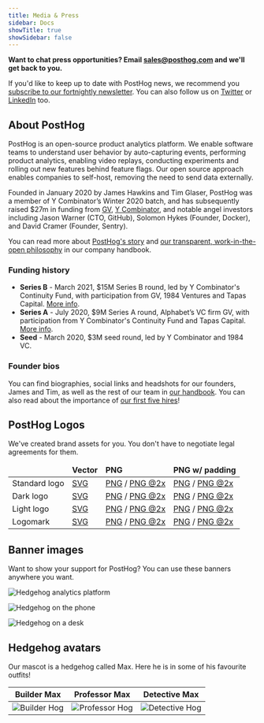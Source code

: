 ```yaml
---
title: Media & Press
sidebar: Docs
showTitle: true
showSidebar: false
---
```


**Want to chat press opportunities? Email [sales@posthog.com](mailto:sales@posthog.com) and we'll get back to you.**

If you'd like to keep up to date with PostHog news, we recommend you [subscribe to our fortnightly newsletter](/newsletter). You can also follow us on [Twitter](https://twitter.com/posthog) or [LinkedIn](https://www.linkedin.com/company/posthog) too. 

## About PostHog

PostHog is an open-source product analytics platform. We enable software teams to understand user behavior by auto-capturing events, performing product analytics, enabling video replays, conducting experiments and rolling out new features behind feature flags. Our  open source approach enables companies to self-host, removing the need to send data externally.

Founded in January 2020 by James Hawkins and Tim Glaser, PostHog was a member of Y Combinator’s Winter 2020 batch, and has subsequently raised $27m in funding from [GV](https://www.gv.com/), [Y Combinator](https://www.ycombinator.com/), and notable angel investors including Jason Warner (CTO, GitHub), Solomon Hykes (Founder, Docker), and David Cramer (Founder,
Sentry).

You can read more about [PostHog's story](/handbook/company/story) and [our transparent, work-in-the-open philosophy](/handbook/company/culture) in our company handbook. 

### Funding history

- **Series B** - March 2021, $15M Series B round, led by Y Combinator's Continuity Fund, with participation from GV, 1984 Ventures and Tapas Capital. [More info](/blog/15-million-series-b).
- **Series A** - July 2020, $9M Series A round, Alphabet’s VC firm GV, with participation from Y Combinator's Continuity Fund and Tapas Capital. [More info](/blog/posthog-announces-9-million-dollar-series-A). 
- **Seed** - March 2020, $3M seed round, led by Y Combinator and 1984 VC.

### Founder bios

You can find biographies, social links and headshots for our founders, James and Tim, as well as the rest of our team in [our handbook](/handbook/company/team). You can also read about the importance of [our first five hires](/blog/posthog-first-five)!

## PostHog Logos

We've created brand assets for you. You don't have to negotiate legal agreements for them.

<OverflowXSection>

<div>
<table className="w-full mt-3">
    <thead>
        <tr>
            <td className="w-1/12"></td>
            <td className="w-2/12 text-center"><strong>Vector</strong></td>
            <td className="w-2/12 text-center"><strong>PNG</strong></td>
            <td className="w-2/12 text-center"><strong>PNG w/ padding</strong></td>
        </tr>
    </thead>
    <tbody>
        <tr>
            <td>Standard logo</td>
            <td className="text-center"><a href="/brand/posthog-logo.svg" download>SVG</a></td>
            <td className="text-center"><a href="/brand/posthog-logo.png" download>PNG</a> / <a href="/brand/posthog-logo@2x.png" download>PNG @2x</a></td>
            <td className="text-center"><a href="/brand/posthog-logo-padded.png" download>PNG</a> / <a href="/brand/posthog-logo-padded@2x.png" download>PNG @2x</a></td>
        </tr>
        <tr>
            <td>Dark logo</td>
            <td className="text-center"><a href="/brand/posthog-logo-black.svg" download>SVG</a></td>
            <td className="text-center"><a href="/brand/posthog-logo-black.png" download>PNG</a> / <a href="/brand/posthog-logo-black@2x.png" download>PNG @2x</a></td>
            <td className="text-center"><a href="/brand/posthog-logo-black-padded.png" download>PNG</a> / <a href="/brand/posthog-logo-black-padded@2x.png" download>PNG @2x</a> </td>
        </tr>
        <tr>
            <td>Light logo</td>
            <td className="text-center"><a href="/brand/posthog-logo-white.svg" download>SVG</a></td>
            <td className="text-center"><a href="/brand/posthog-logo-white.png" download>PNG</a> / <a href="/brand/posthog-logo-white@2x.png" download>PNG @2x</a></td>
            <td className="text-center"><a href="/brand/posthog-logo-white-padded.png" download>PNG</a> / <a href="/brand/posthog-logo-white-padded@2x.png" download>PNG @2x</a></td>
        </tr>
        <tr>
            <td>Logomark</td>
            <td className="text-center"><a href="/brand/posthog-logomark.svg" download>SVG</a> </td>
            <td className="text-center"><a href="/brand/posthog-logomark.png" download>PNG</a> / <a href="/brand/posthog-logomark@2x.png" download>PNG @2x</a></td>
            <td className="text-center"><a href="/brand/posthog-logomark-padded.png" download>PNG</a> / <a href="/brand/posthog-logomark-padded@2x.png" download>PNG @2x</a></td>
        </tr>
    </tbody>
</table>
</div>

</OverflowXSection>

## Banner images

Want to show your support for PostHog? You can use these banners anywhere you want.

![Hedgehog analytics platform](./images/blog/using-posthog/posthog-features.jpg)

![Hedgehog on the phone](./images/blog/posthog-array-blog.png)

![Hedgehog on a desk](./images/blog/posthog-ceo-diary-blog.png)


## Hedgehog avatars

Our mascot is a hedgehog called Max. Here he is in some of his favourite outfits!

| Builder Max         | Professor Max     | Detective Max|
|:--------------:|:-----------:|:------------:|
| ![Builder Hog](./images/media/social-media-headers/hogs/builder_hog.png)  | ![Professor Hog](./images/media/social-media-headers/hogs/professor_hog.png)     | ![Detective Hog](./images/media/social-media-headers/hogs/detective_hog.png)        |





